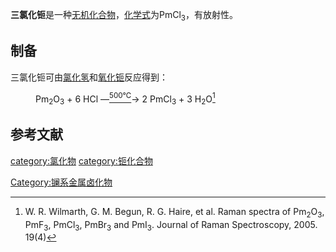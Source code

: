 {{chembox
| verifiedrevid = 
|   Name = 三氯化钷
|   ImageFileL1 = UCl3 without caption.png
|   ImageFileL2 = Pm,61.jpg
|   ImageName = 
|   OtherNames = 
|   IUPACName = Promethium(III) chloride
|Section1={{Chembox Identifiers
| CASNo = 13779-10-7
| CASNo_Ref = {{cascite|correct|??}}
| PubChem = 
| SMILES = Cl[Pm](Cl)Cl
}}
|Section2 = {{Chembox Properties
|   Formula = PmCl<sub>3</sub>
|   MolarMass = 251.5
|   Appearance = 浅蓝色固体<ref>洪广言. 现代化学基础丛书 第36卷 稀土化学导论. 北京: 科学出版社, 2014. pp. 184-185. 表6-5 稀土氯化物的某些物理性质 ISBN 978-7-03-040581-4</ref><br>黄色固体<ref>{{cite journal|journal=Frontiers in Chemistry|volume=8|issn=2296-2646|date=2020-07-10|doi=10.3389/fchem.2020.00588|url=https://www.frontiersin.org/article/10.3389/fchem.2020.00588/full|title=Promethium: To Strive, to Seek, to Find and Not to Yield|accessdate=2020-10-08|author=Veronika Elkina, Mikhail Kurushkin|pmid=32754576|pmc=PMC7366832}}</ref>
|   Density = 
|   MeltingPt = 
|   BoilingPt = 
|   Solubility = 
|   Solvent =
|   SolubleOther = 
  }}
| Section7 = {{Chembox Hazards
|  EUHazardSymbol =
|  RPhrases =
|  SPhrases =
|  FlashPt = 
|  pKa = 
|  pKb = 
|  EUClass =
|  EUIndex = 
|  MainHazards = 
|  NFPA-H = 
|  NFPA-F = 
|  NFPA-R = 
|  NFPA-O = 
|  RSPhrases = 
|  Autoignition = 
|  ExploLimits = 
|  PEL = 
  }}
| Section8 = {{Chembox Related
|   Function = 
|   OtherFunctn = 
|   OtherAnions = [[三氟化钷|三氟化钷]]
|   OtherCations = [[氯化钕|氯化钕]]
|   OtherCpds = 
  }}
}}
'''三氯化钷'''是一种[[无机化合物|无机化合物]]，[[化学式|化学式]]为PmCl<sub>3</sub>，有放射性。

==制备==
三氯化钷可由[[氯化氢|氯化氢]]和[[氧化钷|氧化钷]]反应得到：
: Pm<sub>2</sub>O<sub>3</sub> + 6 HCl —<u><sup>500℃</sup></u>→ 2 PmCl<sub>3</sub> + 3 H<sub>2</sub>O<ref>W. R. Wilmarth, G. M. Begun, R. G. Haire, et al. Raman spectra of Pm<sub>2</sub>O<sub>3</sub>, PmF<sub>3</sub>, PmCl<sub>3</sub>, PmBr<sub>3</sub> and PmI<sub>3</sub>. Journal of Raman Spectroscopy, 2005. 19(4)</ref>

==参考文献==
{{reflist}}

{{钷化合物}}
{{氯化物}}
[[category:氯化物|category:氯化物]]
[[category:钷化合物|category:钷化合物]]
[[Category:镧系金属卤化物|Category:镧系金属卤化物]]